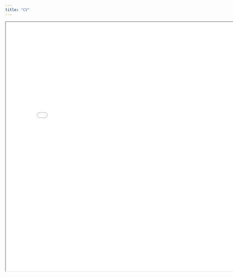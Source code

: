 ```yaml
---
title: "CV"
---
```


<iframe src="images/CV_PrasadBhoite_2024-09-22.pdf" width="800" height="800">

</iframe>
